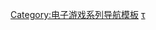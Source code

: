 {{Navbox
| name = 英雄不再系列
| title = [[英雄不再系列]]
| state = {{{state|autocollapse}}}
| bodyclass = hlist

| group1 = 主系列
| list1  =
* [[英雄不再]]
** {{link-en|英雄不再：英雄們的樂園|No More Heroes: Heroes' Paradise|英雄們的樂園}}
* {{link-en|英雄不再2：垂死掙扎|No More Heroes 2: Desperate Struggle|2}}
* {{link-en|英雄不再3|No More Heroes III|3}}

| group2 = 外傳
| list2  =
* [[特拉維斯再戰江湖：英雄不再|特拉維斯再戰江湖]]

| group3 = 相關條目
| list3  =
* [[須田剛一]]
}}<noinclude>
{{collapsible option}}

{{DEFAULTSORT:No More Heroes}}
[[Category:电子游戏系列导航模板]]
[[Category:英雄不再系列|τ]]
</noinclude>